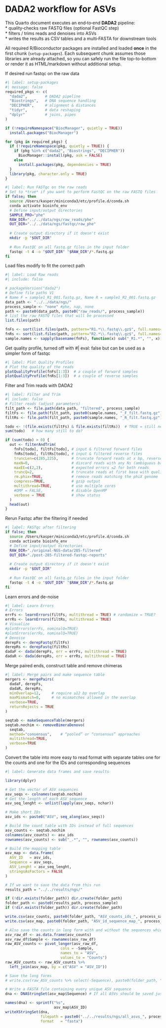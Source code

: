 # DADA2 workflow for ASVs

This Quarto document executes an end‑to‑end **DADA2** pipeline:\
\* quality‑checks raw FASTQ files (optional FastQC step)\
\* filters / trims reads and denoises into ASVs\
\* writes the results as CSV tables and a multi‑FASTA for downstream tools

All required R/Bioconductor packages are installed and loaded **once** in the first chunk (`setup-packages`). Each subsequent chunk assumes those libraries are already attached, so you can safely run the file top-to-bottom or render it as HTML/markdown without additional setup.

If desired run fastqc on the raw data

```r
#| label: setup-packages
#| message: false
required_pkgs <- c(
  "dada2",        # DADA2 pipeline
  "Biostrings",   # DNA sequence handling
  "DECIPHER",     # alignment & distances
  "tidyr",        # data reshaping
  "dplyr"         # joins, pipes
)

if (!requireNamespace("BiocManager", quietly = TRUE))
  install.packages("BiocManager")

for (pkg in required_pkgs) {
  if (!requireNamespace(pkg, quietly = TRUE)) {
    if (pkg %in% c("dada2", "Biostrings", "DECIPHER"))
      BiocManager::install(pkg, ask = FALSE)
    else
      install.packages(pkg, dependencies = TRUE)
  }
  library(pkg, character.only = TRUE)
}
```

```bash
#| label: Run FASTqc on the raw reads
# Set to *true* if you want to perform FastQC on the raw FASTQ files
if false; then
  source /Users/kasper/miniconda3/etc/profile.d/conda.sh
  conda activate bioinfo_env
  # Define input/output directories
  SAMPLE_PRO="phe" 
  RAW_DIR="../../data/ngs/raw_reads/phe"
  OUT_DIR="../../data/ngs/fastqc/raw_phe"
  
  # Create output directory if it doesn't exist
  mkdir -p "$OUT_DIR"
  
  # Run FastQC on all fastq.gz files in the input folder
  fastqc -t 4 -o "$OUT_DIR" "$RAW_DIR"/*.fastq.gz
fi
```

Load files modify to fit the correct path

```r
#| label: Load Raw reads
#| include: false

# packageVersion("dada2")
# Define file paths V1
# Name F = sample1_R1_001.fastq.gz, Name R = sample1_R2_001.fastq.gz
data_path <- "../../data/ngs/"
process_sample <- "none" #phe, nap, none
path <- paste0(data_path, paste0("raw_reads/", process_sample))
# list the raw FASTQ files that will be processed
list.files(path)

fnFs <- sort(list.files(path, pattern="R1.*\\.fastq\\.gz$", full.names=TRUE))
fnRs <- sort(list.files(path, pattern="R2.*\\.fastq\\.gz$", full.names=TRUE))
sample.names <- sapply(basename(fnFs), function(x) sub("_R1.*", "", x))
```

Get quality profile, turned off with #\| eval: false but can be used as a simpler form of fastqc

```r
#| label: Plot Quality Profiles
# Plot the quality of the reads
plotQualityProfile(fnFs[1:3])  # a couple of forward samples
plotQualityProfile(fnRs[1:3])  # a couple of reverse samples
```

Filter and Trim reads with DADA2

```r
#| label: Filter and Trim
#| include: false
# Filter reads (adjust parameters)
filt_path <- file.path(data_path, "filtered", process_sample)
filtFs <- file.path(filt_path, paste0(sample.names, "_F_filt.fastq.gz"))
filtRs <- file.path(filt_path, paste0(sample.names, "_R_filt.fastq.gz"))

todo <- !(file.exists(filtFs) & file.exists(filtRs))  # TRUE = still need processing
sum(todo)   # how many still to do?

if (sum(todo) > 0) {
  out <- filterAndTrim(
    fnFs[todo], filtFs[todo], # input & filtered forward files
    fnRs[todo], filtRs[todo], # input & filtered reverse files
    truncLen=c(285,225),      # truncate forward reads at x bp, reverse at y bp
    maxN=0,                   # discard reads with any Ns (ambiguous bases)
    maxEE=c(2,2),             # expected errors ≤2 for both reads
    truncQ=2,                 # truncate reads at first base with quality ≤2
    rm.phix=TRUE,             # remove reads matching the phiX genome
    compress=TRUE,            # gzip output
    multithread=TRUE,         # use multiple cores
    #OMP = FALSE,             # disable OpenMP
    verbose = TRUE            # show status
  )
  head(out)
}
```

Rerun Fastqc after the filtering if needed

```bash
#| label: FASTqc after filtering
if false; then
  source /Users/kasper/miniconda3/etc/profile.d/conda.sh
  conda activate bioinfo_env
  # Define input/output directories
  RAW_DIR="./original-NGS-data/285-filtered"
  OUT_DIR="./post-285-filtered-fastqc-reports"
  
  # Create output directory if it doesn't exist
  mkdir -p "$OUT_DIR"
  
  # Run FastQC on all fastq.gz files in the input folder
  fastqc -t 4 -o "$OUT_DIR" "$RAW_DIR"/*.fastq.gz
fi
```

Learn errors and de-noise

```r
#| label: Learn Errors
# Errors
errFs <- learnErrors(filtFs, multithread = TRUE) # randomize = TRUE?
errRs <- learnErrors(filtRs, multithread = TRUE)
# Visualize
#plotErrors(errFs, nominalQ=TRUE)
#plotErrors(errRs, nominalQ=TRUE)
# Denoise
derepFs <- derepFastq(filtFs)
derepRs <- derepFastq(filtRs)
dadaF <- dada(derepFs, err = errFs, multithread = TRUE)
dadaR <- dada(derepRs, err = errRs, multithread = TRUE)
```

Merge paired ends, construct table and remove chimeras

```r
#| label: Merge pairs and make sequence table
mergers <- mergePairs(
  dadaF, derepFs,
  dadaR, derepRs,
  minOverlap=12,     # require ≥12 bp overlap
  maxMismatch=0,     # no mismatches allowed in the overlap
  verbose=TRUE,
  returnRejects = TRUE
)

seqtab <- makeSequenceTable(mergers)
seqtab.nochim <- removeBimeraDenovo(
  seqtab,
  method="consensus",    # “pooled” or “consensus” approaches
  multithread=TRUE,
  verbose=TRUE
)
```

Convert the table into more easy to read format with separate tables one for the counts and one for the IDs and corresponding sequences

```r
#| label: Generate data frames and save results 

library(dplyr)

# Get the vector of ASV sequences
asv_seqs <- colnames(seqtab.nochim)
# Get the length of each ASV sequence
asv_seq_lenght <- unlist(lapply(asv_seqs, nchar))

# Make short IDs
asv_ids <- paste0("ASV", seq_along(asv_seqs))

# Build the count table with IDs instead of full sequences
asv_counts <- seqtab.nochim
colnames(asv_counts) <- asv_ids
rownames(asv_counts) <- sub("_.*", "", rownames(asv_counts))

# Build the mapping table
asv_map <- data.frame(
  ASV_ID   = asv_ids,
  Sequence = asv_seqs,
  ASV_Lenght = asv_seq_lenght,
  stringsAsFactors = FALSE
)

# If we want to save the data from this run
results_path = "../../results/ngs/"

if (!dir.exists(folder_path)) dir.create(folder_path)
folder_path <- paste0(results_path, process_sample)
if (!dir.exists(folder_path)) dir.create(folder_path)

write.csv(asv_counts, paste0(folder_path, "ASV_counts_ids_", process_sample, ".csv"), quote=FALSE)
write.csv(asv_map, paste0(folder_path, "ASV_id_sequence_map_", process_sample, ".csv"), quote=FALSE, row.names=FALSE)

# Also save the counts in long form with and without the sequences which can easily be loaded and turned into the asv counts with pivot_wider()
asv_raw_df <- as.data.frame(asv_counts)
asv_raw_df$Sample <- rownames(asv_raw_df)
raw_ASV_counts <- pivot_longer(asv_raw_df, 
                         cols = -Sample,
                         names_to = "ASV", 
                         values_to = "Counts")
raw_ASV_counts <- raw_ASV_counts %>%
  left_join(asv_map, by = c("ASV" = "ASV_ID"))

# Save the long forms
# write.csv(raw_ASV_counts %>% select(-Sequence), paste0(folder_path, "ASVs-raw-counts-no-seq.csv"))

# Write a FASTA file containing every unique ASV sequence
dna <- DNAStringSet(asv_map$Sequence) # If all ASVs should be saved just use the asv_seqs as argument

names(dna) <- sprintf("%s",
                      asv_map$ASV_ID)
writeXStringSet(dna,
                filepath = paste0("../../results/ngs/all_asvs_", process_sample,".fasta"), #All-ASV-variants
                format   = "fasta")
```
